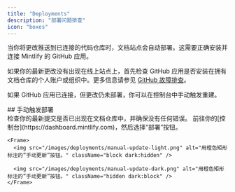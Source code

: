 ```yaml
---
title: "Deployments"
description: "部署问题排查"
icon: "boxes"
---
```


当你将更改推送到已连接的代码仓库时，文档站点会自动部署。这需要正确安装并连接 Mintlify 的 GitHub 应用。

如果你的最新更改没有出现在线上站点上，首先检查 GitHub 应用是否安装在拥有文档仓库的个人账户或组织中。更多信息请参见 [GitHub 故障排查](/zh/settings/github#troubleshooting)。

如果 GitHub 应用已连接，但更改仍未部署，你可以在控制台中手动触发重建。

<div id="manually-triggering-a-deployment">
  ## 手动触发部署
</div>

<Steps>
  <Step title="确认你的最新提交已成功。">
    检查你的最新提交是否已出现在文档仓库中，并确保没有任何错误。
  </Step>

  <Step title="手动触发部署。">
    前往你的[控制台](https://dashboard.mintlify.com)，然后选择“部署”按钮。

    <Frame>
      <img src="/images/deployments/manual-update-light.png" alt="用橙色矩形标注的“手动更新”按钮。" className="block dark:hidden" />

      <img src="/images/deployments/manual-update-dark.png" alt="用橙色矩形标注的“手动更新”按钮。" className="hidden dark:block" />
    </Frame>
  </Step>
</Steps>
